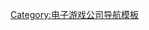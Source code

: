 {{Navbox
| name=Harmonix
| title={{le|Harmonix|Harmonix}}游戏
| state = {{{state|autocollapse}}}
| listclass = hlist
| group1 = Frequency系列
| list1 =
* {{le|Frequency|Frequency (video game)}} 
* {{le|Amplitude|Amplitude (video game)}} 
* {{le|Phase|Phase (video game)}} 
| group2 = 吉他英雄系列
| list2 =
* [[吉他英雄]] 
* [[吉他英雄II]] 
* {{le|吉他英雄返场：摇滚80年代|Guitar Hero Encore: Rocks the 80s}} 
| group3 = 摇滚乐队系列
| list3 =
* [[摇滚乐队 (游戏)|摇滚乐队]] 
* [[摇滚乐队2|2]] 
* [[不插电]]
* [[摇滚乐队 披头士|披头士]] 
* {{le|摇滚乐队 手机版|Rock Band Mobile}}
* {{le|摇滚乐队(iOS)|Rock Band (iOS)}} 
* {{le|摇滚乐队重装上阵|Rock Band Reloaded|重装上阵}}
* {{le|乐高摇滚乐队|Lego Rock Band}} 
* [[摇滚乐队 绿日|绿日]] 
* [[摇滚乐队3|3]] 
* {{le|Blitz|Rock Band Blitz}} 
* [[摇滚乐队4|4]]
| group4 = 舞蹈中心系列
| list4 =
* [[舞蹈中心]]
* [[舞蹈中心2]]
* [[舞蹈中心3]] 
* [[舞蹈中心 聚光灯]]
| group5 = 其他作品
| list5 =
* {{le|卡拉OK 革命|Karaoke Revolution}} 
* {{le|EyeToy: AntiGrav|EyeToy: AntiGrav}}
* {{le|幻想曲：音乐进化|Fantasia: Music Evolved}}
* {{le|沉睡之城|A City Sleeps}}

}}<noinclude>
{{collapsible option}}

{{DEFAULTSORT:Harmonix}}
[[Category:电子游戏公司导航模板]]
</noinclude>